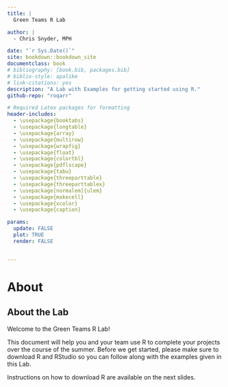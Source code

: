```yaml
--- 
title: |
  Green Teams R Lab

author: |
  - Chris Snyder, MPH

date: "`r Sys.Date()`"
site: bookdown::bookdown_site
documentclass: book
# bibliography: [book.bib, packages.bib]
# biblio-style: apalike
# link-citations: yes
description: "A Lab with Examples for getting started using R."
github-repo: "roqarr"

# Required Latex packages for formatting
header-includes:
  - \usepackage{booktabs}
  - \usepackage{longtable}
  - \usepackage{array}
  - \usepackage{multirow}
  - \usepackage{wrapfig}
  - \usepackage{float}
  - \usepackage{colortbl}
  - \usepackage{pdflscape}
  - \usepackage{tabu}
  - \usepackage{threeparttable}
  - \usepackage{threeparttablex}
  - \usepackage[normalem]{ulem}
  - \usepackage{makecell}
  - \usepackage{xcolor}
  - \usepackage{caption}

params:
  update: FALSE
  plot: TRUE
  render: FALSE


---
```


# About


## About the Lab

Welcome to the Green Teams R Lab!

This document will help you and your team use R to complete your projects over the course of the summer.
Before we get started, please make sure to download R and RStudio so you can follow along with the examples given in this Lab.

Instructions on how to download R are available on the next slides.